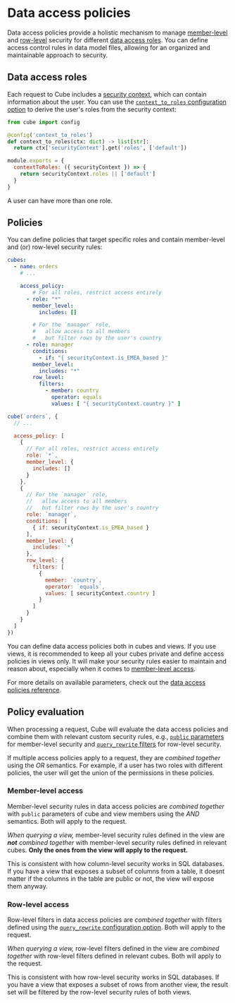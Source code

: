 # Data access policies

Data access policies provide a holistic mechanism to manage [member-level](#member-level-access)
and [row-level](#row-level-access) security for different [data access roles](#data-access-roles).
You can define access control rules in data model files, allowing for an organized
and maintainable approach to security.

<YouTubeVideo
  url="https://www.youtube.com/embed/yJfnYB27wSQ"
  aspectRatio={4/3}
/>

## Data access roles

Each request to Cube includes a [security context][ref-sec-ctx], which can contain
information about the user. You can use the [`context_to_roles` configuration
option][ref-ctx-to-roles] to derive the user's roles from the security context:

<CodeTabs>

```python
from cube import config

@config('context_to_roles')
def context_to_roles(ctx: dict) -> list[str]:
  return ctx['securityContext'].get('roles', ['default'])
```

```javascript
module.exports = {
  contextToRoles: ({ securityContext }) => {
    return securityContext.roles || ['default']
  }
}
```

</CodeTabs>

A user can have more than one role.

## Policies

You can define policies that target specific roles and contain member-level and (or)
row-level security rules:

<CodeTabs>

```yaml
cubes:
  - name: orders
    # ...

    access_policy:
        # For all roles, restrict access entirely
      - role: "*"
        member_level:
          includes: []

        # For the `manager` role,
        #   allow access to all members
        #   but filter rows by the user's country
      - role: manager
        conditions:
          - if: "{ securityContext.is_EMEA_based }"
        member_level:
          includes: "*"
        row_level:
          filters:
            - member: country
              operator: equals
              values: [ "{ securityContext.country }" ]
```

```javascript
cube(`orders`, {
  // ...

  access_policy: [
    {
      // For all roles, restrict access entirely
      role: `*`,
      member_level: {
        includes: []
      }
    },
    {
      // For the `manager` role,
      //   allow access to all members
      //   but filter rows by the user's country
      role: `manager`,
      conditions: [
        { if: securityContext.is_EMEA_based }
      ],
      member_level: {
        includes: `*`
      },
      row_level: {
        filters: [
          {
            member: `country`,
            operator: `equals`,
            values: [ securityContext.country ]
          }
        ]
      }
    }
  ]
})
```

</CodeTabs>

You can define data access policies both in cubes and views. If you use views,
it is recommended to keep all your cubes private and define access policies in views only.
It will make your security rules easier to maintain and reason about, especially
when it comes to [member-level access](#member-level-access).

For more details on available parameters, check out the [data access policies reference][ref-ref-dap].

## Policy evaluation

When processing a request, Cube will evaluate the data access policies and combine them
with relevant custom security rules, e.g., [`public` parameters][ref-mls-public] for member-level security
and [`query_rewrite` filters][ref-rls-queryrewrite] for row-level security.

If multiple access policies apply to a request, they are _combined together_
using the _OR_ semantics. For example, if a user has two roles with different
policies, the user will get the union of the permissions in these policies.

### Member-level access

Member-level security rules in data access policies are _combined together_
with `public` parameters of cube and view members using the _AND_ semantics.
Both will apply to the request.

_When querying a view,_ member-level security rules defined in the view are _**not** combined together_
with member-level security rules defined in relevant cubes.
**Only the ones from the view will apply to the request.**

<InfoBox>

This is consistent with how column-level security works in SQL databases. If you have
a view that exposes a subset of columns from a table, it doesnt matter if the
columns in the table are public or not, the view will expose them anyway.

</InfoBox>

### Row-level access

Row-level filters in data access policies are _combined together_ with filters defined
using the [`query_rewrite` configuration option][ref-config-queryrewrite].
Both will apply to the request.

_When querying a view,_ row-level filters defined in the view are _combined together_
with row-level filters defined in relevant cubes. Both will apply to the request.

<InfoBox>

This is consistent with how row-level security works in SQL databases. If you have
a view that exposes a subset of rows from another view, the result set will be
filtered by the row-level security rules of both views.

</InfoBox>


[ref-mls]: /product/auth/member-level-security
[ref-mls-public]: /product/auth/member-level-security#managing-member-level-access
[ref-rls]: /product/auth/row-level-security
[ref-rls-queryrewrite]: /product/auth/row-level-security#managing-row-level-access
[ref-sec-ctx]: /product/auth/context
[ref-ctx-to-roles]: /product/configuration/reference/config#context_to_roles
[ref-ref-dap]: /product/data-modeling/reference/data-access-policies
[ref-config-queryrewrite]: /product/configuration/reference/config#query_rewrite